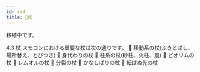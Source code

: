 ---
id: rod
title: 💜杖
---


移植中です。

4.3 杖
スモコンにおける重要な杖は次の通りです。
 移動系の杖(ふきとばし、場所替え、とびつき)
 身代わりの杖
 柱系の杖(砂柱、火柱、風)
 ピオリムの杖
 レムオルの杖
 分裂の杖
 かなしばりの杖
 転ばぬ先の杖